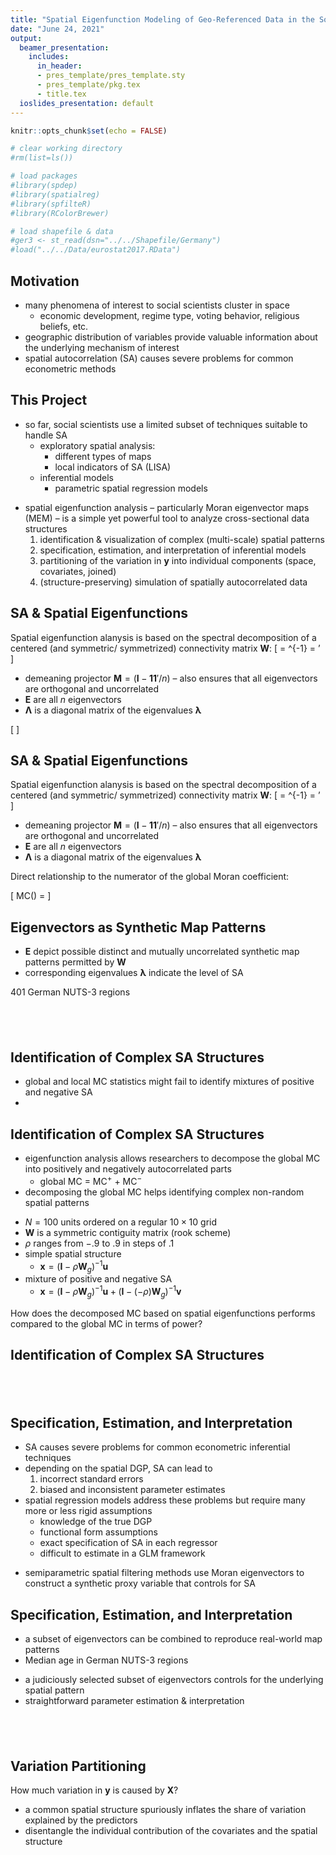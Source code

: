 ```yaml
---
title: "Spatial Eigenfunction Modeling of Geo-Referenced Data in the Social Sciences"
date: "June 24, 2021"
output:
  beamer_presentation:
    includes:
      in_header:
      - pres_template/pres_template.sty
      - pres_template/pkg.tex
      - title.tex
  ioslides_presentation: default
---
```


```r
knitr::opts_chunk$set(echo = FALSE)

# clear working directory
#rm(list=ls())

# load packages
#library(spdep)
#library(spatialreg)
#library(spfilteR)
#library(RColorBrewer)

# load shapefile & data
#ger3 <- st_read(dsn="../../Shapefile/Germany")
#load("../../Data/eurostat2017.RData")
```

## Motivation

* many phenomena of interest to social scientists cluster in space
  - economic development, regime type, voting behavior, religious beliefs, etc.
* geographic distribution of variables provide valuable information about the underlying mechanism of interest
* spatial autocorrelation (SA) causes severe problems for common econometric methods

\vspace{.5cm}

\begin{centering}
Adequately accounting for spatial structures is necessary to guard against false inferences and to utilize spatial information!
\end{centering}


## This Project

* so far, social scientists use a limited subset of techniques suitable to handle SA
  - exploratory spatial analysis:
    - different types of maps
    - local indicators of SA (LISA)
  - inferential models
    - parametric spatial regression models

\pause

* spatial eigenfunction analysis -- particularly Moran eigenvector maps (MEM) -- is a simple yet powerful tool to analyze cross-sectional data structures
  1. identification \& visualization of complex (multi-scale) spatial patterns
  2. specification, estimation, and interpretation of inferential models
  3. partitioning of the variation in $\bm{y}$ into individual components (space, covariates, joined)
  4. (structure-preserving) simulation of spatially autocorrelated data


## SA \& Spatial Eigenfunctions

Spatial eigenfunction alanysis is based on the spectral decomposition of a centered (and symmetric/ symmetrized) connectivity matrix $\bm{W}$:
\[
\bm{MWM} = \bm{E\Lambda E}^{-1} = \bm{E\Lambda E}'
\]

* demeaning projector $\bm{M}=(\bm{I}-\bm{11}'/n)$ -- also ensures that all eigenvectors are orthogonal and uncorrelated
* $\bm{E}$ are all $n$ eigenvectors
* $\bm{\Lambda}$ is a diagonal matrix of the eigenvalues $\bm{\lambda}$


\textcolor{white}{Direct relationship to the numerator of the global Moran coefficient:}

\[
\textcolor{white}{MC(\bm{x}) = \frac{n}{\bm{1}'\bm{W1}} \frac{\bm{x}'\bm{MWM}x}{\bm{x}'\bm{Mx}}}
\]

## SA \& Spatial Eigenfunctions

Spatial eigenfunction alanysis is based on the spectral decomposition of a centered (and symmetric/ symmetrized) connectivity matrix $\bm{W}$:
\[
\bm{\textcolor{red}{MWM}} = \bm{E\Lambda E}^{-1} = \bm{E\Lambda E}'
\]

* demeaning projector $\bm{M}=(\bm{I}-\bm{11}'/n)$ -- also ensures that all eigenvectors are orthogonal and uncorrelated
* $\bm{E}$ are all $n$ eigenvectors
* $\bm{\Lambda}$ is a diagonal matrix of the eigenvalues $\bm{\lambda}$


Direct relationship to the numerator of the global Moran coefficient:

\[
MC(\bm{x}) = \frac{n}{\bm{1}'\bm{W1}} \frac{\bm{x}'\bm{\textcolor{red}{MWM}x}}{\bm{x}'\bm{Mx}}
\]


## Eigenvectors as Synthetic Map Patterns

* $\bm{E}$ depict \underline{all} possible distinct and mutually uncorrelated synthetic map patterns permitted by $\bm{W}$
* corresponding eigenvalues $\bm{\lambda}$ indicate the level of SA

\underline{Example:} $401$ German NUTS-3 regions

\vspace{-.3cm}
\pause

\begin{minipage}[t]{.32\textwidth}
\centering
\tiny
Eigenvector 1\\
\includegraphics[scale=.17]{../../Figures/EV1}
\end{minipage}
\pause
\begin{minipage}[t]{.32\textwidth}
\centering
\tiny
Eigenvector 25\\
\includegraphics[scale=.17]{../../Figures/EV2}
\end{minipage}
\pause
\begin{minipage}[t]{.32\textwidth}
\centering
\tiny
Eigenvector 50\\
\includegraphics[scale=.17]{../../Figures/EV3}
\end{minipage}

\vspace{-.3cm}
\pause

\begin{minipage}[t]{.32\textwidth}
\centering
\tiny
Eigenvector 75\\
\includegraphics[scale=.17]{../../Figures/EV4}
\end{minipage}
\begin{minipage}[t]{.32\textwidth}
\centering
\tiny
Eigenvector 170\\
\includegraphics[scale=.17]{../../Figures/EV5}
\end{minipage}
\begin{minipage}[t]{.32\textwidth}
\centering
\tiny
Eigenvector 401\\
\includegraphics[scale=.17]{../../Figures/EV6}
\end{minipage}


## \ 

\centering
\LARGE\bf 1. Identification of Complex Spatial Structures


## Identification of Complex SA Structures

* global and local MC statistics might fail to identify mixtures of positive and negative SA
* \underline{Example:}

\vspace{-.3cm}
\pause

\begin{minipage}[t]{.32\textwidth}
\centering
\tiny
$\bm{e}_{80}$\\
\includegraphics[scale=.25]{../../Figures/decomp1}\\[2pt]
\includegraphics[scale=.25]{../../Figures/hist1}
\end{minipage}
\begin{minipage}[t]{.32\textwidth}
\centering
\tiny
$\bm{e}_{350}$\\
\includegraphics[scale=.25]{../../Figures/decomp2}\\[2pt]
\includegraphics[scale=.25]{../../Figures/hist2}
\end{minipage}
\pause
\begin{minipage}[t]{.32\textwidth}
\centering
\tiny
$\bm{e}_{80} + \bm{e}_{350}$\\
\includegraphics[scale=.25]{../../Figures/decomp3}\\[2pt]
\includegraphics[scale=.25]{../../Figures/hist3}
\end{minipage}


## Identification of Complex SA Structures

* eigenfunction analysis allows researchers to decompose the global MC into positively and negatively autocorrelated parts
  - global MC = MC$^+$ + MC$^-$
* decomposing the global MC helps identifying complex non-random spatial patterns

\pause

\underline{Monte Carlo setup:}

* $N=100$ units ordered on a regular $10\times 10$ grid
* $\bm{W}$ is a symmetric contiguity matrix (rook scheme)
* $\rho$ ranges from $-.9$ to $.9$ in steps of $.1$
* \underline{Scenario 1:} simple spatial structure
  - $\bm{x} = (\bm{I}-\rho\bm{W}_g)^{-1}\bm{u}$
* \underline{Scenario 2:} mixture of positive and negative SA
  - $\bm{x} = (\bm{I}-\rho\bm{W}_g)^{-1}\bm{u} + (\bm{I}-(-\rho)\bm{W}_g)^{-1}\bm{v}$

How does the decomposed MC based on spatial eigenfunctions performs compared to the global MC in terms of power?


## Identification of Complex SA Structures

\begin{minipage}[t]{.49\textwidth}
\centering
\footnotesize
\underline{Scenario 1:} Simple Spatial Structure\\
\includegraphics[scale=.39]{../../Figures/power1}
\end{minipage}
\pause
\begin{minipage}[t]{.49\textwidth}
\centering
\footnotesize
\underline{Scenario 2:} Mixture of SA\\
\includegraphics[scale=.39]{../../Figures/power2}
\end{minipage}


## \ 

\centering
\LARGE\bf 2. Model Specification, Estimation, and Interpretation


## Specification, Estimation, and Interpretation

* SA causes severe problems for common econometric inferential techniques
* depending on the spatial DGP, SA can lead to
  1. incorrect standard errors
  2. biased and inconsistent parameter estimates
* spatial regression models address these problems but require many more or less rigid assumptions
  - knowledge of the true DGP
  - functional form assumptions
  - exact specification of SA in each regressor
  - difficult to estimate in a GLM framework

\vspace{.5cm}

* semiparametric spatial filtering methods use Moran eigenvectors to construct a synthetic proxy variable that controls for SA


## Specification, Estimation, and Interpretation

* a subset of eigenvectors can be combined to reproduce real-world map patterns
* \underline{Example:} Median age in German NUTS-3 regions

\vspace{-.3cm}

\begin{minipage}[t]{.32\textwidth}
\centering
\tiny
Observed Median Age\\
\includegraphics[scale=.25]{../../Figures/filter1}
\end{minipage}
\pause
\begin{minipage}[t]{.32\textwidth}
\centering
\tiny
Synthetic Spatial Filter\\
\includegraphics[scale=.25]{../../Figures/filter2}
\end{minipage}
\pause
\begin{minipage}[t]{.32\textwidth}
\centering
\tiny
Filtered Residuals\\
\includegraphics[scale=.25]{../../Figures/filter3}
\end{minipage}

* a judiciously selected subset of eigenvectors controls for the underlying spatial pattern
* straightforward parameter estimation \& interpretation

## \ 

\centering
\LARGE\bf 3. Variation Partitioning


## Variation Partitioning

How much variation in $\bm{y}$ is caused by $\bm{X}$?

* a common spatial structure spuriously inflates the share of variation explained by the predictors
* disentangle the individual contribution of the covariates and the spatial structure

\begin{figure}[htb]
\centering
\begin{tikzpicture}
\draw[thick] (0,0) rectangle (10,1);
\filldraw[fill=black, opacity=.3, thick] (0,0) rectangle (5,1);
\filldraw[fill=black!70, opacity=.3, thick] (3,0) rectangle (7,1);
\draw [thick, decorate, decoration={brace, amplitude=15pt, raise=1ex}]
  (0,1) -- (10,1) node [midway, yshift=30pt] {Total variation in $\bm{y}$};
\draw [thick, decorate, decoration={brace, amplitude=15pt, mirror, raise=1ex}]
(0,0) -- (5,0) node [midway, yshift=-30pt] {Covariates $\bm{X}$};
\draw [thick, decorate, decoration={brace, amplitude=15pt, mirror, raise=1ex}]
(3,0) -- (7,0) node [midway, yshift=-30pt] {Space $\bm{E}^*$};
\draw [thick, decorate, decoration={brace, amplitude=15pt, mirror, raise=1ex}]
(7,0) -- (10,0) node [midway, yshift=-30pt] {Unexplained};
\node at (1.5,.5) {\footnotesize [a]};
\node at (4,.5) {\footnotesize [b]};
\node at (6,.5) {\footnotesize [c]};
\node at (8.5,.5) {\footnotesize [d]};
\end{tikzpicture}
\end{figure}

## \ 

\centering
\LARGE\bf 4. (Structure-Preserving) Simulation of Spatially Autocorrelated Data
